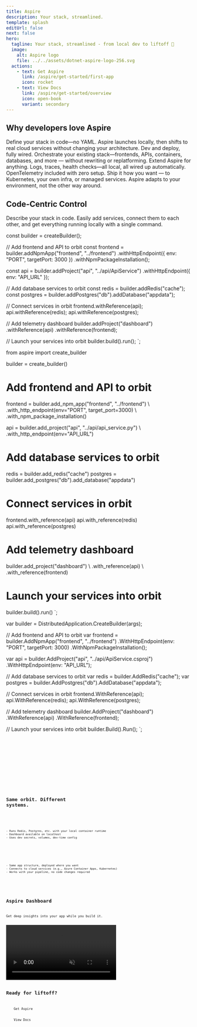 ```yaml
---
title: Aspire
description: Your stack, streamlined.
template: splash
editUrl: false
next: false
hero:
  tagline: Your stack, streamlined - from local dev to liftoff 💫
  image:
    alt: Aspire logo
    file: ../../assets/dotnet-aspire-logo-256.svg
  actions:
    - text: Get Aspire
      link: /aspire/get-started/first-app
      icon: rocket
    - text: View Docs
      link: /aspire/get-started/overview
      icon: open-book
      variant: secondary
---
```



## Why developers love Aspire

<CardGrid stagger>
	<Card title="Code-First Control" icon="laptop">
		Define your stack in code—no YAML. Aspire launches locally, then shifts to real cloud services without changing your architecture. Dev and deploy, fully wired.
	</Card>
	<Card title="Modular and Extensible" icon="puzzle">
		Orchestrate your existing stack—frontends, APIs, containers, databases, and more — without rewriting or replatforming. Extend Aspire for anything.
	</Card>
	<Card title="Observability from the Start" icon="magnifier">
		Logs, traces, health checks—all local, all wired up automatically. OpenTelemetry included with zero setup.
	</Card>
	<Card title="Flexible Deployments" icon="rocket">
		Ship it how you want — to Kubernetes, your own infra, or managed services. Aspire adapts to your environment, not the other way around.
	</Card>
</CardGrid>

## Code-Centric Control

Describe your stack in code. Easily add services, connect them to each other, and get everything running locally with a single command.


const builder = createBuilder();

// Add frontend and API to orbit
const frontend = builder.addNpmApp("frontend", "../frontend")
    .withHttpEndpoint({ env: "PORT", targetPort: 3000 })
    .withNpmPackageInstallation();

const api = builder.addProject("api", "../api/ApiService")
    .withHttpEndpoint({ env: "API_URL" });

// Add database services to orbit
const redis = builder.addRedis("cache");
const postgres = builder.addPostgres("db").addDatabase("appdata");

// Connect services in orbit
frontend.withReference(api);
api.withReference(redis);
api.withReference(postgres);

// Add telemetry dashboard
builder.addProject("dashboard")
    .withReference(api)
    .withReference(frontend);

// Launch your services into orbit
builder.build().run();
`;

from aspire import create_builder

builder = create_builder()

# Add frontend and API to orbit
frontend = builder.add_npm_app("frontend", "../frontend") \\
                  .with_http_endpoint(env="PORT", target_port=3000) \\
                  .with_npm_package_installation()

api = builder.add_project("api", "../api/api_service.py") \\
             .with_http_endpoint(env="API_URL")

# Add database services to orbit
redis = builder.add_redis("cache")
postgres = builder.add_postgres("db").add_database("appdata")

# Connect services in orbit
frontend.with_reference(api)
api.with_reference(redis)
api.with_reference(postgres)

# Add telemetry dashboard
builder.add_project("dashboard") \\
      .with_reference(api) \\
      .with_reference(frontend)

# Launch your services into orbit
builder.build().run()
`;

var builder = DistributedApplication.CreateBuilder(args);

// Add frontend and API to orbit
var frontend = builder.AddNpmApp("frontend", "../frontend")
                      .WithHttpEndpoint(env: "PORT", targetPort: 3000)
                      .WithNpmPackageInstallation();

var api = builder.AddProject("api", "../api/ApiService.csproj")
                 .WithHttpEndpoint(env: "API_URL");

// Add database services to orbit
var redis = builder.AddRedis("cache");
var postgres = builder.AddPostgres("db").AddDatabase("appdata");

// Connect services in orbit
frontend.WithReference(api);
api.WithReference(redis);
api.WithReference(postgres);

// Add telemetry dashboard
builder.AddProject("dashboard")
       .WithReference(api)
       .WithReference(frontend);

// Launch your services into orbit
builder.Build().Run();
`;

<Tabs>
  <TabItem label="TypeScript" icon="seti:typescript">
	  <Code code={ts} lang="ts" />
  </TabItem>

  <TabItem label="Python" icon="seti:python">
	  <Code code={py} lang="python" />
  </TabItem>

  <TabItem label="C-Sharp" icon="seti:c-sharp">
	  <Code code={cs} lang="cs" />  
  </TabItem>
</Tabs>

## Same orbit. Different systems.

<CardGrid>
  <Card title="Local Development" icon="laptop">
    
	- Runs Redis, Postgres, etc. with your local container runtime
	- Dashboard available on localhost
	- Uses dev secrets, volumes, dev-time config
	
  </Card>

  <Card title="Production Deployment" icon="rocket">
    
	- Same app structure, deployed where you want
	- Connects to cloud services (e.g., Azure Container Apps, Kubernetes)
	- Works with your pipeline, no code changes required

  </Card>
</CardGrid>

## Aspire Dashboard

Get deep insights into your app while you build it.

<video autoplay loop muted>
  <source src="https://github.com/IEvangelist/aspire/raw/refs/heads/docs/docs/src/assets/dashboard-graph.mp4" type="video/mp4" />
</video>

## Ready for liftoff?

<LinkButton href="/aspire/get-started/installation" icon="rocket" iconPlacement="start">
    Get Aspire
</LinkButton>
<LinkButton href="/aspire/get-started/overview" icon="open-book" variant="secondary" iconPlacement="start">
    View Docs
</LinkButton>